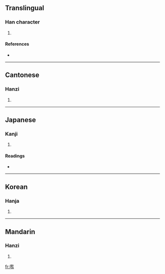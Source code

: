 ==Translingual==

===Han character===
{{Han char|rn=30|rad=口|as=14|sn=17|four=6801<sub>7</sub>|canj=口尸戈廿 (RSIT), 口尸一廿 (RSMT)}}

# {{defn|Han|sort=口14}}

====References====
* {{Han ref|kx=0211.250|dkj=04447|dj=0434.200|hdz=10695.170|uh=5682|ud=22146|bh=ECC7|bd=60615}}

----

==Cantonese==

===Hanzi===
{{yue-hanzi|jyut=|y=laam6}}

# {{defn|Cantonese|sort=口14}}

----

==Japanese==

===Kanji===
{{ja-kanji|grade=|rs=口14}}

# {{defn|Japanese|sort=口14}}

====Readings====
* {{ja-readings|on=[[らん]] (ran), [[かん]] (kan)|kun=[[むさぼる]] (musaboru), [[たしなむ]] (tashinamu), [[しかる]] (shikaru), [[こえ]] (koe)}}

----

==Korean==

===Hanja===
{{ko-hanja|hangeul=람|rv=ram|mr=ram}}

# {{defn|Korean|sort=口14}}

----

==Mandarin==

===Hanzi===
{{cmn-hanzi|pin=[[làn]] ([[lan4]])|wg=lan<sup>4</sup>}}

# {{defn|Mandarin|sort=口14}}

[[fr:嚂]]